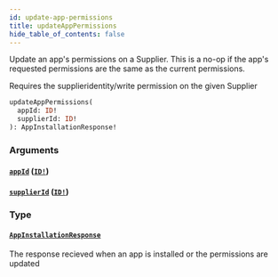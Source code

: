 ```yaml
---
id: update-app-permissions
title: updateAppPermissions
hide_table_of_contents: false
---
```



Update an app's permissions on a Supplier. This is a no-op if the app's
requested permissions are the same as the current permissions.

Requires the supplieridentity/write permission on the given Supplier

```graphql
updateAppPermissions(
  appId: ID!
  supplierId: ID!
): AppInstallationResponse!
```


### Arguments

#### [`appId`](#) ([`ID!`](/supply/api/graphql-admin/reference/scalars/id))




#### [`supplierId`](#) ([`ID!`](/supply/api/graphql-admin/reference/scalars/id))




### Type

#### [`AppInstallationResponse`](/supply/api/graphql-admin/reference/objects/app-installation-response)

The response recieved when an app is installed or the permissions are updated




